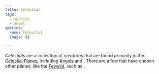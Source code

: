 ```yaml
---
title: Celestial
tags:
  - species
  - Angel
species:
  name: Celestial
  image: {}

---
```


<Stub />

*Celestials* are a collection of creatures that are found primarily in the
[Celestial Planes](/locations/celestial-planes/), including
[Angels](/species/angel) and <Monster name="Pegasus" />. There are a few that
have chosen other planes, like the [Feywild](/locations/feywild/), such as
<Monster name="Unicorn" />.
